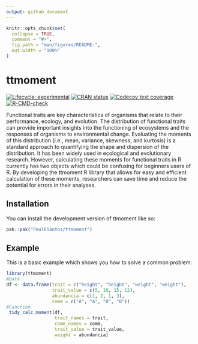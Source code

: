 ```yaml
---
output: github_document
---
```


<!-- README.md is generated from README.Rmd. Please edit that file -->

```r
knitr::opts_chunk$set(
  collapse = TRUE,
  comment = "#>",
  fig.path = "man/figures/README-",
  out.width = "100%"
)
```

# ttmoment

<!-- badges: start -->
[![Lifecycle: experimental](https://img.shields.io/badge/lifecycle-experimental-orange.svg)](https://lifecycle.r-lib.org/articles/stages.html#experimental)
[![CRAN status](https://www.r-pkg.org/badges/version/ttmoment)](https://CRAN.R-project.org/package=ttmoment)
[![Codecov test coverage](https://codecov.io/gh/PaulESantos/ttmoment/branch/main/graph/badge.svg)](https://app.codecov.io/gh/PaulESantos/ttmoment?branch=main)
[![R-CMD-check](https://github.com/PaulESantos/ttmoment/actions/workflows/R-CMD-check.yaml/badge.svg)](https://github.com/PaulESantos/ttmoment/actions/workflows/R-CMD-check.yaml)
<!-- badges: end -->

Functional traits are key characteristics of organisms that relate to their performance, ecology, and evolution. The distribution of functional traits can provide important insights into the functioning of ecosystems and the responses of organisms to environmental change. Evaluating the moments of this distribution (i.e., mean, variance, skewness, and kurtosis) is a standard approach to quantifying the shape and dispersion of the distribution. It has been widely used in ecological and evolutionary research. However, calculating these moments for functional traits in R currently has two objects which could be confusing for beginners users of R. By developing the ttmoment R library that allows for easy and efficient calculation of these moments, researchers can save time and reduce the potential for errors in their analyses.

## Installation

You can install the development version of ttmoment like so:

``` r
pak::pak("PaulESantos/ttmoment")
```

## Example

This is a basic example which shows you how to solve a common problem:

```r
library(ttmoment)
#Data
df <- data.frame(trait = c("height", "height", "weight", "weight"),
                 trait_value = c(5, 10, 15, 12),
                 abundancia = c(1, 2, 1, 3),
                 comm = c("A", "A", "B", "B"))
#Function                          
 tidy_calc_moment(df, 
                  trait_names = trait,
                  comm_names = comm,
                  trait_value = trait_value,
                  weight = abundancia)

```



